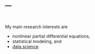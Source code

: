---
---

<br>

My main research interests are

- nonlinear partial differential equations,
- statistical modeling, and
- [data science](c4ideas.html).
